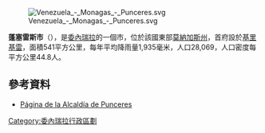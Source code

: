 [[Image:Venezuela_-_Monagas_-_Punceres.svg|right]]

'''蓬塞雷斯市'''（{{lang-es|Municipio Punceres}}），是[[委內瑞拉|委內瑞拉]]的一個市，位於該國東部[[莫納加斯州|莫納加斯州]]，首府設於[[基里基雷_(莫納加斯州)|基里基雷]]，面積541平方公里，每年平均降雨量1,935毫米，人口28,069，人口密度每平方公里44.8人。

==參考資料==
* [http://punceres-monagas.gov.ve/portal-alcaldias/ Página de la Alcaldía de Punceres]{{dead link|date=2018年1月 |bot=InternetArchiveBot |fix-attempted=yes }}

{{Venezuela-geo-stub}}
[[Category:委內瑞拉行政區劃|Category:委內瑞拉行政區劃]]